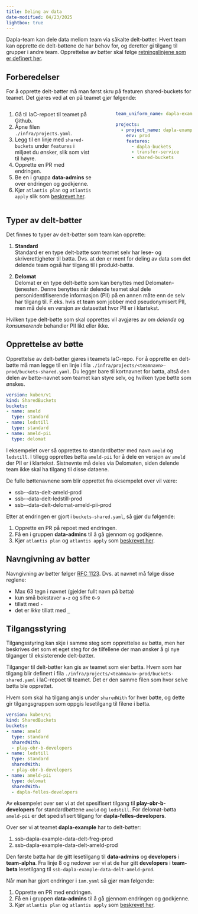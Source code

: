 ```yaml
---
title: Deling av data
date-modified: 04/23/2025
lightbox: true
---
```


Dapla-team kan dele data mellom team via såkalte delt-bøtter. Hvert team kan opprette de delt-bøttene de har behov for, og deretter gi tilgang til grupper i andre team. Opprettelse av bøtter skal følge [retningslinjene som er definert her](https://statistics-norway.atlassian.net/wiki/spaces/DAPLA/pages/3613786151/Deling+av+data+p+Dapla).

## Forberedelser

For å opprette delt-bøtter må man først skru på featuren shared-buckets for teamet. Det gjøres ved at en på teamet gjør følgende:

:::: {.columns}

::: {.column width="50%"}
1. Gå til IaC-repoet til teamet på Github.
2. Åpne filen `./infra/projects.yaml`.
3. Legg til en linje med `shared-buckets` under `features` i miljøet du ønsker, slik som vist til høyre.
4. Opprette en PR med endringen.
5. Be en i gruppa **data-admins** se over endringen og godkjenne.
6. Kjør `atlantis plan` og `atlantis apply` slik som [beskrevet her](./features.html#aktivere-feature).  
:::

::: {.column width="5%"}
<!-- empty column to create gap -->
:::

::: {.column width="45%"}
```.yaml
team_uniform_name: dapla-example

projects:
  - project_name: dapla-example
    env: prod
    features:
      - dapla-buckets
      - transfer-service
      - shared-buckets
```
:::

::::

## Typer av delt-bøtter

Det finnes to typer av delt-bøtter som team kan opprette: 

1. **Standard**  
Standard er en type delt-bøtte som teamet selv har lese- og skriverettigheter til bøtta. Dvs. at den er ment for deling av data som det delende team også har tilgang til i produkt-bøtta.

2. **Delomat**  
Delomat er en type delt-bøtte som kan benyttes med Delomaten-tjenesten. Denne benyttes når delende teamet skal dele personidentifiserende informasjon (PII) på en annen måte enn de selv har tilgang til. F.eks. hvis et team som jobber med pseudonymisert PII, men må dele en versjon av datasettet hvor PII er i klartekst.

Hvilken type delt-bøtte som skal opprettes vil avgjøres av om *delende* og *konsumerende* behandler PII likt eller ikke. 


## Opprettelse av bøtte

Opprettelse av delt-bøtter gjøres i teamets IaC-repo. For å opprette en delt-bøtte må man legge til en linje i fila `./infra/projects/<teamnavn>-prod/buckets-shared.yaml`. Du legger bare til kortnavnet for bøtta, altså den delen av bøtte-navnet som teamet kan styre selv, og hvilken type bøtte som ønskes. 

```.yml
version: kuben/v1
kind: SharedBuckets
buckets:
- name: ameld
  type: standard
- name: ledstill
  type: standard
- name: ameld-pii
  type: delomat
```
I eksempelet over så opprettes to standardbøtter med navn `ameld` og `ledstill`. I tillegg opprettes bøtta `ameld-pii` for å dele en versjon av `ameld` der PII er i klartekst. Sistnevnte må deles via Delomaten, siden delende team ikke skal ha tilgang til disse dataene. 

De fulle bøttenavnene som blir opprettet fra eksempelet over vil være:

- ssb-<teamnavn>-data-delt-ameld-prod
- ssb-<teamnavn>-data-delt-ledstill-prod
- ssb-<teamnavn>-data-delt-delomat-ameld-pii-prod

Etter at endringen er gjort i `buckets-shared.yaml`, så gjør du følgende:

1. Opprette en PR på repoet med endringen.
2. Få en i gruppen **data-admins** til å gå gjennom og godkjenne. 
3. Kjør `atlantis plan` og `atlantis apply` som [beskrevet her](./features.html#aktivere-feature).


::: {.callout-warning}
## Navngivning av bøtter

Navngivning av bøtter følger [RFC 1123](https://kubernetes.io/docs/concepts/overview/working-with-objects/names/#dns-label-names). Dvs. at navnet må følge disse reglene:  

- Max 63 tegn i navnet (gjelder fullt navn på bøtta)
- kun små bokstaver `a-z` og sifre `0-9`
- tillatt med `-`
- det er *ikke* tillatt med `_`
:::


## Tilgangsstyring

Tilgangsstyring kan skje i samme steg som opprettelse av bøtta, men her beskrives det som et eget steg for de tilfellene der man ønsker å gi nye tilganger til eksisterende delt-bøtter. 

Tilganger til delt-bøtter kan gis av teamet som eier bøtta. Hvem som har tilgang blir definert i fila `./infra/projects/<teamnavn>-prod/buckets-shared.yaml` i IaC-repoet til teamet. Det er den samme filen som hvor selve bøtta ble opprettet. 

Hvem som skal ha tilgang angis under `sharedWith` for hver bøtte, og dette gir tilgangsgruppen som oppgis lesetilgang til filene i bøtta. 

```.yml
version: kuben/v1
kind: SharedBuckets
buckets:
- name: ameld
  type: standard
  sharedWith:
  - play-obr-b-developers
- name: ledstill
  type: standard
  sharedWith:
  - play-obr-b-developers  
- name: ameld-pii
  type: delomat
  sharedWith:
  - dapla-felles-developers
```

Av eksempelet over ser vi at det spesifisert tilgang til **play-obr-b-developers** for standardbøttene `ameld` og `ledstill`. For delomat-bøtta `ameld-pii` er det spedisfisert tilgang for **dapla-felles-developers**. 

Over ser vi at teamet **dapla-example** har to delt-bøtter:

1. ssb-dapla-example-data-delt-freg-prod
2. ssb-dapla-example-data-delt-ameld-prod

Den første bøtta har de gitt lesetilgang til **data-admins** og **developers** i **team-alpha**. Fra linje 8 og nedover ser vi at de har gitt **developers** i **team-beta** lesetilgang til `ssb-dapla-example-data-delt-ameld-prod`.

Når man har gjort endringer i `iam.yaml` så gjør man følgende:

1. Opprette en PR med endringen. 
2. Få en i gruppen **data-admins** til å gå gjennom endringen og godkjenne.
3. Kjør `atlantis plan` og `atlantis apply` som [beskrevet her](./features.html#aktivere-feature).
